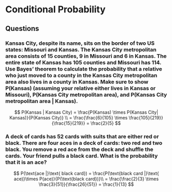 # Conditional Probability

## Questions

### Kansas City, despite its name, sits on the border of two US states: Missouri and Kansas. The Kansas City metropolitan area consists of 15 counties, 9 in Missouri and 6 in Kansas. The entire state of Kansas has 105 counties and Missouri has 114. Use Bayes' theorem to calculate the probability that a relative who just moved to a county in the Kansas City metropolitan area also lives in a county in Kansas. Make sure to show P(Kansas) (assuming your relative either lives in Kansas or Missouri), P(Kansas City metropolitan area), and P(Kansas City metropolitan area \| Kansas).

$$
P(Kansas | Kansas City) = \frac{P(Kansas) \times P(Kansas City| Kansas)}{P(Kansas City)} \\
= \frac{\frac{6}{105} \times \frac{105}{219}}{\frac{15}{219}} = \frac{2}{5}
$$

### A deck of cards has 52 cards with suits that are either red or black. There are four aces in a deck of cards: two red and two black. You remove a red ace from the deck and shuffle the cards. Your friend pulls a black card. What is the probability that it is an ace?

$$
P(\text{ace |}\text{ black card}) = \frac{P(\text{black card |}\text{ ace)}\times P(ace)}{P(\text{black card})}\\
= \frac{\frac{2}{3} \times \frac{3}{51}}{\frac{26}{51}} = \frac{1}{13}
$$
